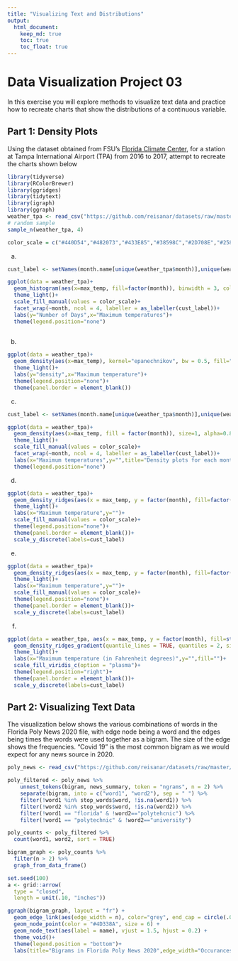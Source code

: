 ```yaml
---
title: "Visualizing Text and Distributions"
output: 
  html_document:
    keep_md: true
    toc: true
    toc_float: true
---
```


# Data Visualization Project 03


In this exercise you will explore methods to visualize text data and practice how to recreate charts that show the distributions of a continuous variable. 


## Part 1: Density Plots

Using the dataset obtained from FSU's [Florida Climate Center](https://climatecenter.fsu.edu/climate-data-access-tools/downloadable-data), for a station at Tampa International Airport (TPA) from 2016 to 2017, attempt to recreate the charts shown below

```r
library(tidyverse)
library(RColorBrewer)
library(ggridges)
library(tidytext)
library(igraph)
library(ggraph)
weather_tpa <- read_csv("https://github.com/reisanar/datasets/raw/master/tpa_weather_16_17.csv")
# random sample 
sample_n(weather_tpa, 4)

color_scale = c("#440D54","#482073","#433E85","#38598C","#2D708E","#25858E","#1E9B8A","#2CB07F","#51C56A","#85D54A","#C2DF23","#FDE725")
```

(a)

```r
cust_label <- setNames(month.name[unique(weather_tpa$month)],unique(weather_tpa$month))

ggplot(data = weather_tpa)+
  geom_histogram(aes(x=max_temp, fill=factor(month)), binwidth = 3, color="white")+
  theme_light()+
  scale_fill_manual(values = color_scale)+
  facet_wrap(~month, ncol = 4, labeller = as_labeller(cust_label))+
  labs(y="Number of Days",x="Maximum temperatures")+
  theme(legend.position="none")
  
```

(b)

```r
ggplot(data = weather_tpa)+
  geom_density(aes(x=max_temp), kernel="epanechnikov", bw = 0.5, fill="#7F7F7F", size=1)+
  theme_light()+
  labs(y="density",x="Maximum temperature")+
  theme(legend.position="none")+
  theme(panel.border = element_blank())
```

(c)

```r
cust_label <- setNames(month.name[unique(weather_tpa$month)],unique(weather_tpa$month))

ggplot(data = weather_tpa)+
  geom_density(aes(x=max_temp, fill = factor(month)), size=1, alpha=0.8)+
  theme_light()+
  scale_fill_manual(values = color_scale)+
  facet_wrap(~month, ncol = 4, labeller = as_labeller(cust_label))+
  labs(x="Maximum temperatures",y="",title="Density plots for each month in 2016")+
  theme(legend.position="none")
```

(d)

```r
ggplot(data = weather_tpa)+
  geom_density_ridges(aes(x = max_temp, y = factor(month), fill=factor(month)),quantile_lines = TRUE, quantiles = 2, size=1)+
  theme_light()+
  labs(x="Maximum temperature",y="")+
  scale_fill_manual(values = color_scale)+
  theme(legend.position="none")+
  theme(panel.border = element_blank())+
  scale_y_discrete(labels=cust_label)
```

(e)

```r
ggplot(data = weather_tpa)+
  geom_density_ridges(aes(x = max_temp, y = factor(month), fill=factor(month)),quantile_lines = TRUE, quantiles = 2, size=1)+
  theme_light()+
  labs(x="Maximum temperature",y="")+
  scale_fill_manual(values = color_scale)+
  theme(legend.position="none")+
  theme(panel.border = element_blank())+
  scale_y_discrete(labels=cust_label)
```

(f) 

```r
ggplot(data = weather_tpa, aes(x = max_temp, y = factor(month), fill=stat(x)))+
  geom_density_ridges_gradient(quantile_lines = TRUE, quantiles = 2, size=1)+
  theme_light()+
  labs(x="Maximum temperature (in Fahrenheit degrees)",y="",fill="")+
  scale_fill_viridis_c(option = "plasma")+
  theme(legend.position="right")+
  theme(panel.border = element_blank())+
  scale_y_discrete(labels=cust_label)
```


## Part 2: Visualizing Text Data

The visualization below shows the various combinations of words in the Florida Poly News 2020 file, with edge node being a word and the edges being times the words were used together as a bigram. The size of the edge shows the frequencies. "Covid 19" is the most common bigram as we would expect for any news source in 2020.

```r

poly_news <- read_csv("https://github.com/reisanar/datasets/raw/master/poly_news_FL20.csv")

poly_filtered <- poly_news %>%
    unnest_tokens(bigram, news_summary, token = "ngrams", n = 2) %>%
    separate(bigram, into = c("word1", "word2"), sep = " ") %>% 
    filter(!word1 %in% stop_words$word, !is.na(word1)) %>%
    filter(!word2 %in% stop_words$word, !is.na(word2)) %>%
    filter(!word1 == "florida" & !word2=="polytehcnic") %>%
    filter(!word1 == "polytechnic" & !word2=="university")

poly_counts <- poly_filtered %>% 
  count(word1, word2, sort = TRUE)

bigram_graph <- poly_counts %>%
  filter(n > 2) %>%
  graph_from_data_frame()

set.seed(100)
a <- grid::arrow(
  type = "closed", 
  length = unit(.10, "inches"))

ggraph(bigram_graph, layout = "fr") +
  geom_edge_link(aes(edge_width = n), color="grey", end_cap = circle(.07, 'inches')) +
  geom_node_point(color = "#4D338A", size = 6) +
  geom_node_text(aes(label = name), vjust = 1.5, hjust = 0.2) +
  theme_void()+
  theme(legend.position = "bottom")+
  labs(title="Bigrams in Florida Poly News 2020",edge_width="Occurances")
```

